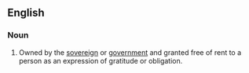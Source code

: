==English==

===Noun===
{{en-noun|head=[[grace]] and [[favour]]|-}}

# {{lb|en|British|as a modifier to a form of accommodation}} Owned by the [[sovereign]] or [[government]] and granted free of rent to a person as an expression of gratitude or obligation.